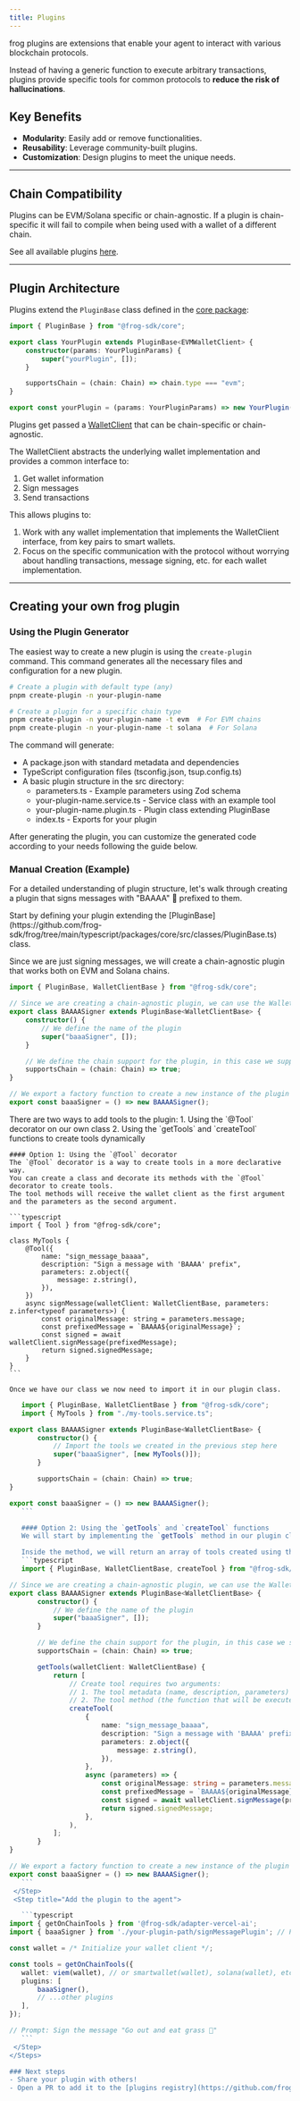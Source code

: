 ```yaml
---
title: Plugins
---
```


frog plugins are extensions that enable your agent to interact with various blockchain protocols. 

Instead of having a generic function to execute arbitrary transactions, plugins provide specific tools for common protocols to **reduce the risk of hallucinations**.

## Key Benefits
- **Modularity**: Easily add or remove functionalities.
- **Reusability**: Leverage community-built plugins.
- **Customization**: Design plugins to meet the unique needs.

----

## Chain Compatibility
Plugins can be EVM/Solana specific or chain-agnostic. If a plugin is chain-specific it will fail to compile when being used with a wallet of a different chain.

See all available plugins [here](/chains-wallets-plugins#plugins).

----

## Plugin Architecture
Plugins extend the `PluginBase` class defined in the [core package](https://github.com/frog-sdk/frog/tree/main/typescript/packages/core/src/classes/PluginBase.ts):

```typescript
import { PluginBase } from "@frog-sdk/core";

export class YourPlugin extends PluginBase<EVMWalletClient> {
    constructor(params: YourPluginParams) {
        super("yourPlugin", []);
    }

    supportsChain = (chain: Chain) => chain.type === "evm";
}

export const yourPlugin = (params: YourPluginParams) => new YourPlugin(params);
```

Plugins get passed a [WalletClient](https://github.com/frog-sdk/frog/tree/main/typescript/packages/core/src/classes/WalletClientBase.ts) that can be chain-specific or chain-agnostic.

The WalletClient abstracts the underlying wallet implementation and provides a common interface to:
1. Get wallet information
2. Sign messages
3. Send transactions

This allows plugins to:
1. Work with any wallet implementation that implements the WalletClient interface, from key pairs to smart wallets.
2. Focus on the specific communication with the protocol without worrying about handling transactions, message signing, etc. for each wallet implementation.

----

## Creating your own frog plugin

### Using the Plugin Generator

The easiest way to create a new plugin is using the `create-plugin` command. This command generates all the necessary files and configuration for a new plugin.

```bash
# Create a plugin with default type (any)
pnpm create-plugin -n your-plugin-name

# Create a plugin for a specific chain type
pnpm create-plugin -n your-plugin-name -t evm  # For EVM chains
pnpm create-plugin -n your-plugin-name -t solana  # For Solana
```

The command will generate:
- A package.json with standard metadata and dependencies
- TypeScript configuration files (tsconfig.json, tsup.config.ts)
- A basic plugin structure in the src directory:
  - parameters.ts - Example parameters using Zod schema
  - your-plugin-name.service.ts - Service class with an example tool
  - your-plugin-name.plugin.ts - Plugin class extending PluginBase
  - index.ts - Exports for your plugin

After generating the plugin, you can customize the generated code according to your needs following the guide below.

### Manual Creation (Example)

For a detailed understanding of plugin structure, let's walk through creating a plugin that signs messages with "BAAAA" 🐸 prefixed to them.

<Steps>
  <Step title="Define the plugin interface">
  Start by defining your plugin extending the [PluginBase](https://github.com/frog-sdk/frog/tree/main/typescript/packages/core/src/classes/PluginBase.ts) class.

  Since we are just signing messages, we will create a chain-agnostic plugin that works both on EVM and Solana chains.

```typescript
import { PluginBase, WalletClientBase } from "@frog-sdk/core";

// Since we are creating a chain-agnostic plugin, we can use the WalletClientBase interface
export class BAAAASigner extends PluginBase<WalletClientBase> {
    constructor() {
        // We define the name of the plugin
        super("baaaSigner", []);
    }

    // We define the chain support for the plugin, in this case we support all chains
    supportsChain = (chain: Chain) => true;
}

// We export a factory function to create a new instance of the plugin
export const baaaSigner = () => new BAAAASigner();
```
  </Step>
  <Step title="Add tools to the plugin">
    There are two ways to add tools to the plugin:
    1. Using the `@Tool` decorator on our own class
    2. Using the `getTools` and `createTool` functions to create tools dynamically

    #### Option 1: Using the `@Tool` decorator
    The `@Tool` decorator is a way to create tools in a more declarative way.
    You can create a class and decorate its methods with the `@Tool` decorator to create tools.
    The tool methods will receive the wallet client as the first argument and the parameters as the second argument.

    ```typescript
    import { Tool } from "@frog-sdk/core";

    class MyTools {
        @Tool({
            name: "sign_message_baaaa",
            description: "Sign a message with 'BAAAA' prefix",
            parameters: z.object({
                message: z.string(),
            }),
        })
        async signMessage(walletClient: WalletClientBase, parameters: z.infer<typeof parameters>) {
            const originalMessage: string = parameters.message;
            const prefixedMessage = `BAAAA${originalMessage}`;
            const signed = await walletClient.signMessage(prefixedMessage);
            return signed.signedMessage;
        }
    }
    ```

    Once we have our class we now need to import it in our plugin class.

 ```typescript
    import { PluginBase, WalletClientBase } from "@frog-sdk/core";
    import { MyTools } from "./my-tools.service.ts";

export class BAAAASigner extends PluginBase<WalletClientBase> {
        constructor() {
            // Import the tools we created in the previous step here
            super("baaaSigner", [new MyTools()]);
        }

        supportsChain = (chain: Chain) => true;
}

export const baaaSigner = () => new BAAAASigner();
    ```

    #### Option 2: Using the `getTools` and `createTool` functions
    We will start by implementing the `getTools` method in our plugin class.

    Inside the method, we will return an array of tools created using the `createTool` function.
    ```typescript
    import { PluginBase, WalletClientBase, createTool } from "@frog-sdk/core";

// Since we are creating a chain-agnostic plugin, we can use the WalletClientBase interface
export class BAAAASigner extends PluginBase<WalletClientBase> {
        constructor() {
            // We define the name of the plugin
            super("baaaSigner", []);
        }

        // We define the chain support for the plugin, in this case we support all chains
        supportsChain = (chain: Chain) => true;

        getTools(walletClient: WalletClientBase) {
            return [
                // Create tool requires two arguments:
                // 1. The tool metadata (name, description, parameters)
                // 2. The tool method (the function that will be executed when the tool is used)
                createTool(
                    {
                        name: "sign_message_baaaa",
                        description: "Sign a message with 'BAAAA' prefix",
                        parameters: z.object({
                            message: z.string(),
                        }),
                    },
                    async (parameters) => {
                        const originalMessage: string = parameters.message;
                        const prefixedMessage = `BAAAA${originalMessage}`;
                        const signed = await walletClient.signMessage(prefixedMessage);
                        return signed.signedMessage;
                    },
                ),
            ];
        }
}

// We export a factory function to create a new instance of the plugin
export const baaaSigner = () => new BAAAASigner();
    ```
  </Step>
  <Step title="Add the plugin to the agent">

    ```typescript
import { getOnChainTools } from '@frog-sdk/adapter-vercel-ai';
import { baaaSigner } from './your-plugin-path/signMessagePlugin'; // Path to your plugin

const wallet = /* Initialize your wallet client */;

const tools = getOnChainTools({
    wallet: viem(wallet), // or smartwallet(wallet), solana(wallet), etc.
    plugins: [
        baaaSigner(),
        // ...other plugins
    ],
});

// Prompt: Sign the message "Go out and eat grass 🐸"
    ```
  </Step>    
</Steps>

### Next steps
- Share your plugin with others!
- Open a PR to add it to the [plugins registry](https://github.com/frog-sdk/frog/tree/main/typescript/packages/plugins) in the [frog SDK](https://github.com/frog-sdk/frog).
